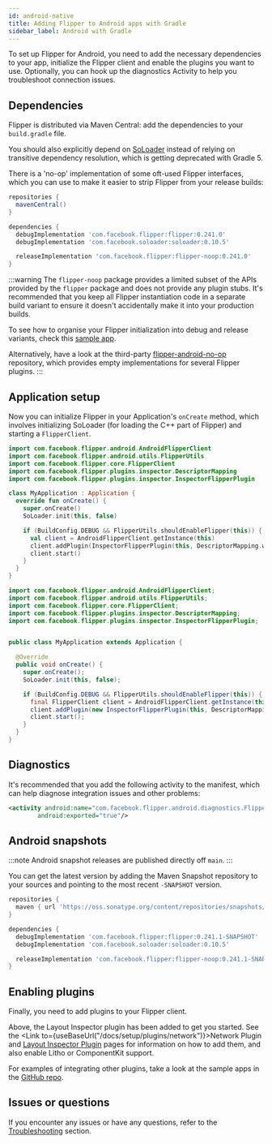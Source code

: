 ```yaml
---
id: android-native
title: Adding Flipper to Android apps with Gradle
sidebar_label: Android with Gradle
---
```


To set up Flipper for Android, you need to add the necessary dependencies to your app, initialize the Flipper client and enable the plugins you want to use.
Optionally, you can hook up the diagnostics Activity to help you troubleshoot connection issues.

## Dependencies

Flipper is distributed via Maven Central: add the dependencies to your `build.gradle` file.

You should also explicitly depend on [SoLoader](https://github.com/facebook/soloader) instead of relying on transitive dependency resolution, which is getting deprecated
with Gradle 5.

There is a 'no-op' implementation of some oft-used Flipper interfaces, which you can use to make it easier to strip Flipper from your release builds:

```groovy
repositories {
  mavenCentral()
}

dependencies {
  debugImplementation 'com.facebook.flipper:flipper:0.241.0'
  debugImplementation 'com.facebook.soloader:soloader:0.10.5'

  releaseImplementation 'com.facebook.flipper:flipper-noop:0.241.0'
}
```

:::warning
The `flipper-noop` package provides a limited subset of the APIs provided by the `flipper` package and does not provide any plugin stubs.
It's recommended that you keep all Flipper instantiation code in a separate build variant to ensure it doesn't accidentally make it into your production builds.

To see how to organise your Flipper initialization into debug and release variants, check this [sample app](https://github.com/facebook/flipper/tree/main/android/sample/src).

Alternatively, have a look at the third-party [flipper-android-no-op](https://github.com/theGlenn/flipper-android-no-op) repository, which provides empty implementations for several Flipper plugins.
:::

## Application setup

Now you can initialize Flipper in your Application's `onCreate` method, which involves initializing SoLoader (for loading the C++ part of Flipper) and starting a `FlipperClient`.


<Tabs>
<TabItem value="kt" label="Kotlin">

```kotlin
import com.facebook.flipper.android.AndroidFlipperClient
import com.facebook.flipper.android.utils.FlipperUtils
import com.facebook.flipper.core.FlipperClient
import com.facebook.flipper.plugins.inspector.DescriptorMapping
import com.facebook.flipper.plugins.inspector.InspectorFlipperPlugin

class MyApplication : Application {
  override fun onCreate() {
    super.onCreate()
    SoLoader.init(this, false)

    if (BuildConfig.DEBUG && FlipperUtils.shouldEnableFlipper(this)) {
      val client = AndroidFlipperClient.getInstance(this)
      client.addPlugin(InspectorFlipperPlugin(this, DescriptorMapping.withDefaults()))
      client.start()
    }
  }
}
```

</TabItem>
<TabItem value="java" label="Java">

```java
import com.facebook.flipper.android.AndroidFlipperClient;
import com.facebook.flipper.android.utils.FlipperUtils;
import com.facebook.flipper.core.FlipperClient;
import com.facebook.flipper.plugins.inspector.DescriptorMapping;
import com.facebook.flipper.plugins.inspector.InspectorFlipperPlugin;


public class MyApplication extends Application {

  @Override
  public void onCreate() {
    super.onCreate();
    SoLoader.init(this, false);

    if (BuildConfig.DEBUG && FlipperUtils.shouldEnableFlipper(this)) {
      final FlipperClient client = AndroidFlipperClient.getInstance(this);
      client.addPlugin(new InspectorFlipperPlugin(this, DescriptorMapping.withDefaults()));
      client.start();
    }
  }
}
```

</TabItem>
</Tabs>

## Diagnostics

It's recommended that you add the following activity to the manifest, which can help diagnose integration issues and other problems:

```xml
<activity android:name="com.facebook.flipper.android.diagnostics.FlipperDiagnosticActivity"
        android:exported="true"/>
```

## Android snapshots

:::note
Android snapshot releases are published directly off `main`.
:::

You can get the latest version by adding the Maven Snapshot repository to your sources and pointing to the most recent `-SNAPSHOT` version.

```groovy
repositories {
  maven { url 'https://oss.sonatype.org/content/repositories/snapshots/' }
}

dependencies {
  debugImplementation 'com.facebook.flipper:flipper:0.241.1-SNAPSHOT'
  debugImplementation 'com.facebook.soloader:soloader:0.10.5'

  releaseImplementation 'com.facebook.flipper:flipper-noop:0.241.1-SNAPSHOT'
}
```

## Enabling plugins

Finally, you need to add plugins to your Flipper client.

Above, the Layout Inspector plugin has been added to get you started. See the <Link to={useBaseUrl("/docs/setup/plugins/network")}>Network Plugin</Link> and [Layout Inspector Plugin](https://www.internalfb.com/intern/staticdocs/flipper/docs/features/plugins/inspector/) pages for information on how to add them, and also enable Litho or ComponentKit support.

For examples of integrating other plugins, take a look at the sample apps in the [GitHub repo](https://github.com/facebook/flipper).

## Issues or questions

If you encounter any issues or have any questions, refer to the [Troubleshooting](troubleshooting/troubleshooting.mdx) section.
